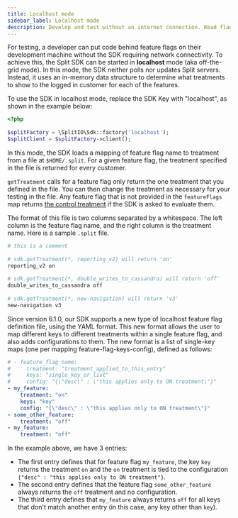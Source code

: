 ```yaml
---
title: Localhost mode
sidebar_label: Localhost mode
description: Develop and test without an internet connection. Read flag and segment definitions from a file.
---
```


For testing, a developer can put code behind feature flags on their development machine without the SDK requiring network connectivity. To achieve this, the Split SDK can be started in **localhost** mode (aka off-the-grid mode). In this mode, the SDK neither polls nor updates Split servers. Instead, it uses an in-memory data structure to determine what treatments to show to the logged in customer for each of the features. 

To use the SDK in localhost mode, replace the SDK Key with "localhost", as shown in the example below:

```php title="PHP"
<?php
 
$splitFactory = \SplitIO\Sdk::factory('localhost');
$splitClient = $splitFactory->client();
```

In this mode, the SDK loads a mapping of feature flag name to treatment from a file at `$HOME/.split`. For a given feature flag, the treatment specified in the file is returned for every customer. 

`getTreatment` calls for a feature flag only return the one treatment that you defined in the file. You can then change the treatment as necessary for your testing in the file. Any feature flag that is not provided in the `featureFlags` map returns [the control treatment](https://help.split.io/hc/en-us/articles/360020528072-Control-treatment) if the SDK is asked to evaluate them.

The format of this file is two columns separated by a whitespace. The left column is the feature flag name, and the right column is the treatment name. Here is a sample `.split` file.

```bash title="Shell"
# this is a comment
 
# sdk.getTreatment(*, reporting_v2) will return 'on'
reporting_v2 on
 
# sdk.getTreatment(*, double_writes_to_cassandra) will return 'off'
double_writes_to_cassandra off
 
# sdk.getTreatment(*, new-navigation) will return 'v3'
new-navigation v3
```

Since version 6.1.0, our SDK supports a new type of localhost feature flag definition file, using the YAML format. This new format allows the user to map different keys to different treatments within a single feature flag, and also adds configurations to them. The new format is a list of single-key maps (one per mapping feature-flag-keys-config), defined as follows:

```yaml title="YAML"
# - feature_flag_name:
#     treatment: "treatment_applied_to_this_entry"
#     keys: "single_key_or_list"
#     config: "{\"desc\" : \"this applies only to ON treatment\"}"
- my_feature:
    treatment: "on"
    keys: "key"
    config: "{\"desc\" : \"this applies only to ON treatment\"}"
- some_other_feature:
    treatment: "off"
- my_feature:
    treatment: "off"
```

In the example above, we have 3 entries:
 * The first entry defines that for feature flag `my_feature`, the key `key` returns the treatment `on` and the `on` treatment is tied to the configuration `{"desc" : "this applies only to ON treatment"}`.
 * The second entry defines that the feature flag `some_other_feature` always returns the `off` treatment and no configuration.
 * The third entry defines that `my_feature` always returns `off` for all keys that don't match another entry (in this case, any key other than `key`).